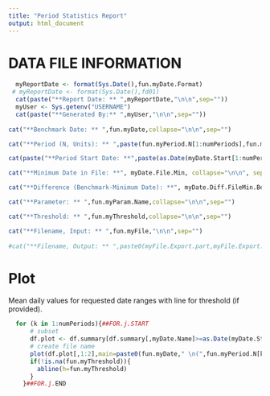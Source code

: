 ```yaml
---
title: "Period Statistics Report"
output: html_document
---
```

# DATA FILE INFORMATION
```r
  myReportDate <- format(Sys.Date(),fun.myDate.Format)
 # myReportDate <- format(Sys.Date(),fd01)
  cat(paste("**Report Date: ** ",myReportDate,"\n\n",sep=""))
  myUser <- Sys.getenv("USERNAME")
  cat(paste("**Generated By:** ",myUser,"\n\n",sep=""))
  
cat("**Benchmark Date: ** ",fun.myDate,collapse="\n\n",sep="")

cat("**Period (N, Units): ** ",paste(fun.myPeriod.N[1:numPeriods],fun.myPeriod.Units[1:numPeriods], collapse=", "),collapse="\n\n",sep="")

cat(paste("**Period Start Date: **",paste(as.Date(myDate.Start[1:numPeriods]),collapse=", "),sep=""),collapse="\n\n")

cat("**Minimum Date in File: **", myDate.File.Min, collapse="\n\n", sep="")

cat("**Difference (Benchmark-Minimum Date): **", myDate.Diff.FileMin.Benchmark, collapse="\n\n", sep="")

cat("**Parameter: ** ",fun.myParam.Name,collapse="\n\n",sep="")

cat("**Threshold: ** ",fun.myThreshold,collapse="\n\n",sep="")

cat("**Filename, Input: ** ",fun.myFile,"\n\n",sep="")
  
#cat("**Filename, Output: ** ",paste0(myFile.Export.part,myFile.Export.ext),sep="")
```

# Plot
Mean daily values for requested date ranges with line for threshold (if provided).
```r
  for (k in 1:numPeriods){##FOR.j.START
      # subset
      df.plot <- df.summary[df.summary[,myDate.Name]>=as.Date(myDate.Start[k]) & df.summary[,myDate.Name]<=as.Date(myDate.End),]
      # create file name
      plot(df.plot[,1:2],main=paste0(fun.myDate," \n(",fun.myPeriod.N[k],fun.myPeriod.Units[k],")"))
      if(!is.na(fun.myThreshold)){
        abline(h=fun.myThreshold)
      }
    }##FOR.j.END
```
